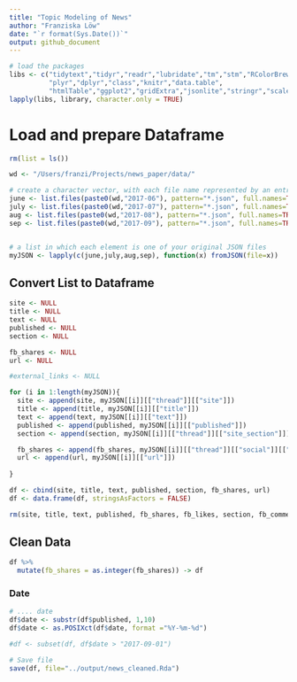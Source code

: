 ```yaml
---
title: "Topic Modeling of News"
author: "Franziska Löw"
date: "`r format(Sys.Date())`"
output: github_document
---
```


```r
# load the packages
libs <- c("tidytext","tidyr","readr","lubridate","tm","stm","RColorBrewer",
          "plyr","dplyr","class","knitr","data.table",
          "htmlTable","ggplot2","gridExtra","jsonlite","stringr","scales","rjson")
lapply(libs, library, character.only = TRUE)

```

# Load and prepare Dataframe
```r
rm(list = ls())

wd <- "/Users/franzi/Projects/news_paper/data/"

# create a character vector, with each file name represented by an entry
june <- list.files(paste0(wd,"2017-06"), pattern="*.json", full.names=TRUE) 
july <- list.files(paste0(wd,"2017-07"), pattern="*.json", full.names=TRUE) 
aug <- list.files(paste0(wd,"2017-08"), pattern="*.json", full.names=TRUE) 
sep <- list.files(paste0(wd,"2017-09"), pattern="*.json", full.names=TRUE) 


# a list in which each element is one of your original JSON files
myJSON <- lapply(c(june,july,aug,sep), function(x) fromJSON(file=x)) 
```

## Convert List to Dataframe

```r
site <- NULL
title <- NULL
text <- NULL
published <- NULL
section <- NULL

fb_shares <- NULL
url <- NULL

#external_links <- NULL

for (i in 1:length(myJSON)){
  site <- append(site, myJSON[[i]][["thread"]][["site"]])
  title <- append(title, myJSON[[i]][["title"]])
  text <- append(text, myJSON[[i]][["text"]])
  published <- append(published, myJSON[[i]][["published"]])
  section <- append(section, myJSON[[i]][["thread"]][["site_section"]])

  fb_shares <- append(fb_shares, myJSON[[i]][["thread"]][["social"]][["facebook"]][["shares"]])
  url <- append(url, myJSON[[i]][["url"]])
  
}

df <- cbind(site, title, text, published, section, fb_shares, url)
df <- data.frame(df, stringsAsFactors = FALSE)
```

```r
rm(site, title, text, published, fb_shares, fb_likes, section, fb_comments)
```

## Clean Data
```r
df %>%
  mutate(fb_shares = as.integer(fb_shares)) -> df
```

### Date
```r
# .... date
df$date <- substr(df$published, 1,10)
df$date <- as.POSIXct(df$date, format ="%Y-%m-%d")

#df <- subset(df, df$date > "2017-09-01")
```

```r
# Save file
save(df, file="../output/news_cleaned.Rda")
```
